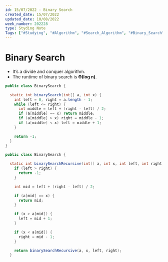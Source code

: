 ```yaml
---
id: 15/07/2022 - Binary Search
created_date: 15/07/2022
updated_date: 10/08/2022
week_number: 202228
type: Styding Note
Tags: ["#Studying", "#Algorithm", "#Search_Algorithm", "#Binary_Search", "#Divide_and_Conquer"]
---
```


# Binary Search

- It’s a divide and conquer algorithm.
- The runtime of binary search is **Θ(log n)**.

```java
public class BinarySearch {

  static int binarySearch(int[] a, int x) {
    int left = 0, right = a.length - 1;
    while (left <= right) {
      int middle = left + (right - left) / 2;
      if (a[middle] == x) return middle;
      if (a[middle] > x) right = middle - 1;
      if (a[middle] < x) left = middle + 1;
    }

    return -1;
  }
}
```

```java
public class BinarySearch {

  static int binarySearchRecursive(int[] a, int x, int left, int right) {
    if (left > right) {
      return -1;
    }

    int mid = left + (right - left) / 2;

    if (a[mid] == x) {
      return mid;
    }

    if (x > a[mid]) {
      left = mid + 1;
    }

    if (x < a[mid]) {
      right = mid - 1;
    }

    return binarySearchRecursive(a, x, left, right);
  }
```
